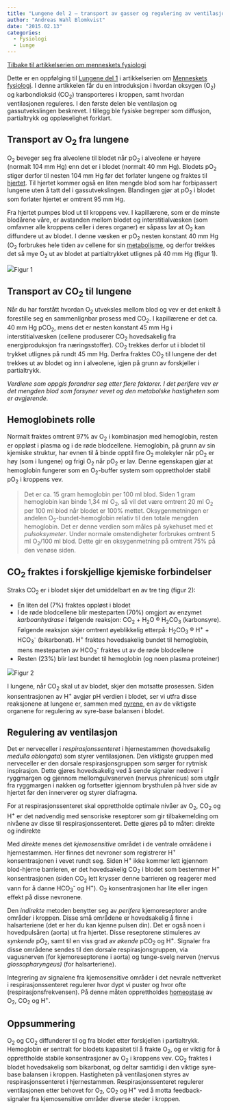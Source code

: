 ```yaml
---
title: "Lungene del 2 – transport av gasser og regulering av ventilasjon"
author: "Andreas Wahl Blomkvist"
date: "2015.02.13"
categories: 
  - Fysiologi
  - Lunge
---
```


[Tilbake til artikkelserien om menneskets fysiologi](../../fysiologi.html)

Dette er en oppfølging til [Lungene del 1](lunge1.qmd) i artikkelserien om [Menneskets fysiologi](../../fysiologi.html). I denne artikkelen får du en introduksjon i hvordan oksygen (O~2~) og karbondioksid (CO~2~) transporteres i kroppen, samt hvordan ventilasjonen reguleres. I den første delen ble ventilasjon og gassutvekslingen beskrevet. I tillegg ble fysiske begreper som diffusjon, partialtrykk og oppløselighet forklart. 

## Transport av O~2~ fra lungene

O~2~ beveger seg fra alveolene til blodet når pO~2~ i alveolene er høyere (normalt 104 mm Hg) enn det er i blodet (normalt 40 mm Hg). Blodets pO~2~ stiger derfor til nesten 104 mm Hg før det forlater lungene og fraktes til [hjertet](hjerte1.qmd). Til hjertet kommer også en liten mengde blod som har forbipassert lungene uten å tatt del i gassutvekslingen. Blandingen gjør at pO~2~ i blodet som forlater hjertet er omtrent 95 mm Hg.

Fra hjertet pumpes blod ut til kroppens vev. I kapillærene, som er de minste blodårene våre, er avstanden mellom blodet og interstitialvæsken (som omfavner alle kroppens celler i deres organer) er såpass lav at O~2~ kan diffundere ut av blodet. I denne væsken er pO~2~ nesten konstant 40 mm Hg (O~2~ forbrukes hele tiden av cellene for sin [metabolisme](../../metabolismen.qmd), og derfor trekkes det så mye O~2~ ut av blodet at partialtrykket utlignes på 40 mm Hg (figur 1).

![](images/clipboard-2240733160.png)Figur 1

## Transport av CO~2~ til lungene

Når du har forstått hvordan O~2~ utveksles mellom blod og vev er det enkelt å forestille seg en sammenlignbar prosess med CO~2~. I kapillærene er det ca. 40 mm Hg pCO~2~, mens det er nesten konstant 45 mm Hg i interstitialvæsken (cellene produserer CO~2~ hovedsakelig fra energiproduksjon fra næringsstoffer). CO~2~ trekkes derfor ut i blodet til trykket utlignes på rundt 45 mm Hg. Derfra fraktes CO~2~ til lungene der det trekkes ut av blodet og inn i alveolene, igjen på grunn av forskjeller i partialtrykk.

*Verdiene som oppgis forandrer seg etter flere faktorer. I det perifere vev er det mengden blod som forsyner vevet og den metabolske hastigheten som er avgjørende.*

## Hemoglobinets rolle

Normalt fraktes omtrent 97% av O~2~ i kombinasjon med hemoglobin, resten er oppløst i plasma og i de røde blodcellene. Hemoglobin, på grunn av sin kjemiske struktur, har evnen til å binde opptil fire O~2~ molekyler når pO~2~ er høy (som i lungene) og frigi O~2~ når pO~2~ er lav. Denne egenskapen gjør at hemoglobin fungerer som en O~2~-buffer system som opprettholder stabil pO~2~ i kroppens vev.

> Det er ca. 15 gram hemoglobin per 100 ml blod. Siden 1 gram hemoglobin kan binde 1,34 ml O~2~, så vil det være omtrent 20 ml O~2~ per 100 ml blod når blodet er 100% mettet. Oksygenmetningen er andelen O~2~-bundet-hemoglobin relativ til den totale mengden hemoglobin. Det er denne verdien som måles på sykehuset med et *pulsoksymeter*. Under normale omstendigheter forbrukes omtrent 5 ml O~2~/100 ml blod. Dette gir en oksygenmetning på omtrent 75% på den venøse siden.

## CO~2~ fraktes i forskjellige kjemiske forbindelser

Straks CO~2~ er i blodet skjer det umiddelbart en av tre ting (figur 2):

-   En liten del (7%) fraktes oppløst i blodet
-   I de røde blodcellene blir mesteparten (70%) omgjort av enzymet *karboanhydrase* i følgende reaksjon: CO~2~ + H~2~O ® H~2~CO~3~ (karbonsyre). Følgende reaksjon skjer omtrent øyeblikkelig etterpå: H~2~CO~3~ ® H^+^ + HCO~3~^-^ (bikarbonat). H^+^ fraktes hovedsakelig bundet til hemoglobin, mens mesteparten av HCO~3~^-^ fraktes ut av de røde blodcellene
-   Resten (23%) blir løst bundet til hemoglobin (og noen plasma proteiner)

![](images/clipboard-1236203565.png)Figur 2

I lungene, når CO~2~ skal ut av blodet, skjer den motsatte prosessen. Siden konsentrasjonen av H^+^ avgjør pH verdien i blodet, ser vi utfra disse reaksjonene at lungene er, sammen med [nyrene](nyre1.qmd), en av de viktigste organene for regulering av syre-base balansen i blodet.

## Regulering av ventilasjon

Det er nerveceller i *respirasjonssenteret* i hjernestammen (hovedsakelig *medulla oblongata*) som styrer ventilasjonen. Den viktigste gruppen med nerveceller er den dorsale respirasjonsgruppen som sørger for rytmisk inspirasjon. Dette gjøres hovedsakelig ved å sende signaler nedover i ryggmargen og gjennom mellomgulvsnerven (nervus phrenicus) som utgår fra ryggmargen i nakken og fortsetter igjennom brysthulen på hver side av hjertet før den innerverer og styrer diafragma.

For at respirasjonssenteret skal opprettholde optimale nivåer av O~2~, CO~2~ og H^+^ er det nødvendig med sensoriske reseptorer som gir tilbakemelding om nivåene av disse til respirasjonssenteret. Dette gjøres på to måter: direkte og indirekte

Med *direkte* menes det *kjemosensitive* området i de ventrale områdene i hjernestammen. Her finnes det nevroner som registrerer H^+^ konsentrasjonen i vevet rundt seg. Siden H^+^ ikke kommer lett igjennom blod-hjerne barrieren, er det hovedsakelig CO~2~ i blodet som bestemmer H^+^ konsentrasjonen (siden CO~2~ lett krysser denne barrieren og reagerer med vann for å danne HCO~3~^-^ og H^+^). O~2~ konsentrasjonen har lite eller ingen effekt på disse nevronene.

Den *indirekte* metoden benytter seg av *perifere* kjemoreseptorer andre områder i kroppen. Disse små områdene er hovedsakelig å finne i halsarteriene (det er her du kan kjenne pulsen din). Det er også noen i hovedpulsåren (aorta) ut fra hjertet. Disse reseptorene stimuleres av *synkende* pO~2~, samt til en viss grad av *økende* pCO~2~ og H^+^. Signaler fra disse områdene sendes til den dorsale respirasjonsgruppen, via vagusnerven (for kjemoreseptorene i aorta) og tunge-svelg nerven (nervus *glossopharyngeus)* (for halsarteriene).

Integrering av signalene fra kjemosensitive områder i det nevrale nettverket i respirasjonssenteret regulerer hvor dypt vi puster og hvor ofte (respirasjonsfrekvensen). På denne måten opprettholdes [homeostase](homeostase.qmd) av O~2~, CO~2~ og H^+^.

## Oppsummering

O~2~ og CO~2~ diffunderer til og fra blodet etter forskjellen i partialtrykk. Hemoglobin er sentralt for blodets kapasitet til å frakte O~2~, og er viktig for å opprettholde stabile konsentrasjoner av O~2~ i kroppens vev. CO~2~ fraktes i blodet hovedsakelig som bikarbonat, og deltar samtidig i den viktige syre-base balansen i kroppen. Hastigheten på ventilasjonen styres av respirasjonssenteret i hjernestammen. Respirasjonssenteret regulerer ventilasjonen etter behovet for O~2~, CO~2~ og H^+^ ved å motta feedback-signaler fra kjemosensitive områder diverse steder i kroppen.
